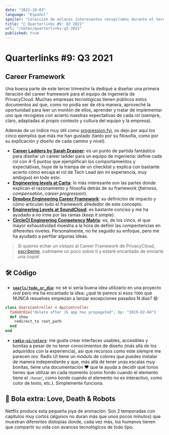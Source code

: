 ```yaml
---
date: "2021-10-03"
language: "Español"
spoiler: "Colección de enlaces interesantes recopilados durante el tercer trimestre de 2021."
title: "🔗 Quarterlinks #9: Q3 2021"
url: "/notes/quarterlinks-q3-2021"
published: true
---
```


# Quarterlinks #9: Q3 2021

## Career Framework

Una buena parte de este tercer trimestre la dediqué a diseñar una primera iteración del career framework para el equipo
de ingeniería de PrivacyCloud. Muchas empresas tecnológicas tienen públicos estos documentos así que, como no podía ser
de otra manera, aproveché la oportunidad para leer un montón de ellos, aprender y tratar de implementar uno que
recogiese con acierto nuestras expectativas de cada rol (siempre, claro, adaptadas al propio contexto y cultura del
equipo y la empresa).

Además de un índice muy útil como [progression.fyi][progression.fyi], os dejo por aquí los cinco ejemplos que más me han
gustado (tanto por su filosofía, como por su explicación y diseño de cada camino y nivel).

- **[Career Ladders by Sarah Drasner][career-ladders]**: es un punto de partida fantástico para diseñar un career ladder
  para un equipo de ingeniería: define cada rol con 4-5 puntos que ejemplifican los comportamientos y expectativas, huye
  de la trampa de un checklist y explica con bastante acierto cómo encaja el rol de Tech Lead (en mi experiencia, muy
  ambiguo) en todo esto.
- **[Engineering levels at Carta][carta]**: lo más interesante son las partes donde explican el razonamiento y filosofía
  detrás de su framework (_fairness_, _compensation_, _career progression_).
- **[Dropbox Engineering Career Framework][dropbox]**: su definición de impacto y cómo articulan todo el framework
  alrededor de este concepto.
- **[Engineering Levels at SoundCloud][soundcloud]**: es bastante conciso y me ha ayudado a no irme por las ramas (_keep
  it simple_).
- **[CircleCI Engineering Competency Matrix][circleci]**: es, de los cinco, el que mayor exhaustividad muestra a la hora
  de definir las compentencias en diferentes niveles. Personalmente, no he seguido su enfoque, pero me ha ayudado a
  perfilar algunas ideas.

> Si quieres echar un vistazo al Career Framework de PrivacyCloud, [escríbeme](mailto:sergio@codecoolture.com), cuéntame
> un poco sobre ti y estaré encantado de enviarte una copia!

## 🛠 Código

- **[`searls/todo_or_die`][todo]**: no sé si sería buena idea utilizarlo en una proyecto _real_ pero me ha encantado la
  idea: ¿qué te parece si esos `TODO` que NUNCA resuelves empiezan a lanzar excepciones pasados N días? 😄

```ruby
class UsersController < ApiController
  TodoOrDie("delete after JS app has propagated", by: "2019-02-04")
  def show
    redirect_to root_path
  end
end
```

- **[`radix-ui/colors`][radix]**: me gusta crear interfaces usables, accesibles y bonitas a pesar de no tener
  conocimientos de diseño (más allá de los adquiridos con la experiencia), así que recursos como este siempre me parecen
  oro. Radix UI tiene un módulo de colores que puedes instalar de manera independiente y que, más allá de tener unas
  escalas muy bonitas, tiene una documentación ❤️ que te ayuda a decidir qué tonos tienes que utilizar en cada momento
  (como fondo cuando el elemento tiene el `:hover`, como borde cuando el elemento no es interactivo, como color de
  texto, etc.). Simplemente funciona.

## 🎱 Bola extra: Love, Death & Robots

Netflix produce esta pequeña joya de animación. Son 2 temporadas con capítulos muy cortos (algunos no duran más que unos
pocos minutos) que muestran diferentes distopías donde, cada vez más, los humanos tienen que compartir su vida con
avances tecnológicos de todo tipo.

[progression.fyi]: https://www.progression.fyi/
[carta]: https://medium.com/building-carta/engineering-levels-at-carta-d33db2a55a20
[dropbox]: https://dropbox.github.io/dbx-career-framework/
[soundcloud]: https://developers.soundcloud.com/blog/engineering-levels
[circleci]: https://docs.google.com/spreadsheets/d/131XZCEb8LoXqy79WWrhCX4sBnGhCM1nAIz4feFZJsEo/edit#gid=0
[career-ladders]: https://career-ladders.dev/
[todo]: https://github.com/searls/todo_or_die
[radix]: https://github.com/radix-ui/colors
